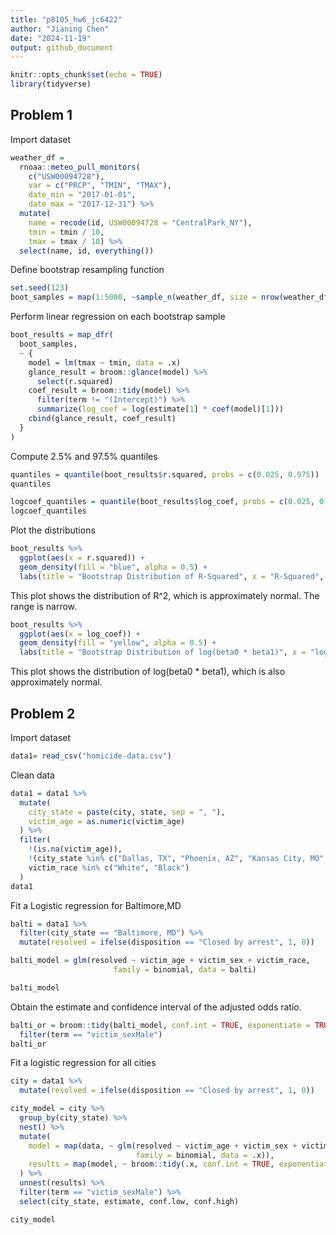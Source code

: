 ```yaml
---
title: "p8105_hw6_jc6422"
author: "Jianing Chen"
date: "2024-11-19"
output: github_document
---
```


```r
knitr::opts_chunk$set(echo = TRUE)
library(tidyverse)
```

## Problem 1

Import dataset

```r
weather_df = 
  rnoaa::meteo_pull_monitors(
    c("USW00094728"),
    var = c("PRCP", "TMIN", "TMAX"), 
    date_min = "2017-01-01",
    date_max = "2017-12-31") %>%
  mutate(
    name = recode(id, USW00094728 = "CentralPark_NY"),
    tmin = tmin / 10,
    tmax = tmax / 10) %>%
  select(name, id, everything())
```

Define bootstrap resampling function

```r
set.seed(123)
boot_samples = map(1:5000, ~sample_n(weather_df, size = nrow(weather_df), replace = TRUE))
```

Perform linear regression on each bootstrap sample

```r
boot_results = map_dfr(
  boot_samples,
  ~ {
    model = lm(tmax ~ tmin, data = .x)
    glance_result = broom::glance(model) %>% 
      select(r.squared)
    coef_result = broom::tidy(model) %>%
      filter(term != "(Intercept)") %>%
      summarize(log_coef = log(estimate[1] * coef(model)[1]))
    cbind(glance_result, coef_result)
  }
)
```

Compute 2.5% and 97.5% quantiles

```r
quantiles = quantile(boot_results$r.squared, probs = c(0.025, 0.975))
quantiles
```

```r
logcoef_quantiles = quantile(boot_results$log_coef, probs = c(0.025, 0.975))
logcoef_quantiles
```

Plot the distributions

```r
boot_results %>%
  ggplot(aes(x = r.squared)) +
  geom_density(fill = "blue", alpha = 0.5) +
  labs(title = "Bootstrap Distribution of R-Squared", x = "R-Squared", y = "Density")
```

This plot shows the distribution of R^2, which is approximately normal. The range is narrow.

```r
boot_results %>%
  ggplot(aes(x = log_coef)) +
  geom_density(fill = "yellow", alpha = 0.5) +
  labs(title = "Bootstrap Distribution of log(beta0 * beta1)", x = "log(beta0 * beta1)", y = "Density")
```

This plot shows the distribution of log(beta0 * beta1), which is also approximately normal. 

## Problem 2

Import dataset

```r
data1= read_csv("homicide-data.csv")
```
Clean data

```r
data1 = data1 %>%
  mutate(
    city_state = paste(city, state, sep = ", "),
    victim_age = as.numeric(victim_age)
  ) %>%
  filter(
    !(is.na(victim_age)),
    !(city_state %in% c("Dallas, TX", "Phoenix, AZ", "Kansas City, MO", "Tulsa, AL")),
    victim_race %in% c("White", "Black")
  )
data1
```

Fit a Logistic regression for Baltimore,MD

```r
balti = data1 %>%
  filter(city_state == "Baltimore, MD") %>%
  mutate(resolved = ifelse(disposition == "Closed by arrest", 1, 0))

balti_model = glm(resolved ~ victim_age + victim_sex + victim_race, 
                       family = binomial, data = balti)

balti_model
```

Obtain the estimate and confidence interval of the adjusted odds ratio.

```r
balti_or = broom::tidy(balti_model, conf.int = TRUE, exponentiate = TRUE) %>%
  filter(term == "victim_sexMale")
balti_or
```


Fit a logistic regression for all cities


```r
city = data1 %>%
  mutate(resolved = ifelse(disposition == "Closed by arrest", 1, 0))

city_model = city %>%
  group_by(city_state) %>%
  nest() %>%
  mutate(
    model = map(data, ~ glm(resolved ~ victim_age + victim_sex + victim_race, 
                            family = binomial, data = .x)),
    results = map(model, ~ broom::tidy(.x, conf.int = TRUE, exponentiate = TRUE))
  ) %>%
  unnest(results) %>%
  filter(term == "victim_sexMale") %>%
  select(city_state, estimate, conf.low, conf.high)

city_model
```
